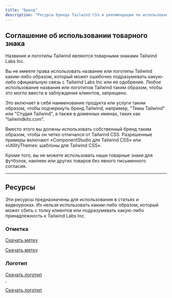 ```yaml
---
title: "Бренд"
description: "Ресурсы бренда Tailwind CSS и рекомендации по использованию."
---
```




## Соглашение об использовании товарного знака

Название и логотипы Tailwind являются товарными знаками Tailwind Labs Inc.

Вы не имеете права использовать название или логотипы Tailwind каким-либо образом, который может ошибочно подразумевать какую-либо официальную связь с Tailwind Labs Inc или ее одобрение. Любое использование названия или логотипов Tailwind таким образом, чтобы это могло ввести в заблуждение клиентов, запрещено.

Это включает в себя наименование продукта или услуги таким образом, чтобы подчеркнуть бренд Tailwind, например, "Темы Tailwind" или "Студия Tailwind", а также в доменных именах, таких как "tailwindkits.com".

Вместо этого вы должны использовать собственный бренд таким образом, чтобы он четко отличался от Tailwind CSS. Разрешенные примеры включают «ComponentStudio для Tailwind CSS» или «UtilityThemes: шаблоны для Tailwind CSS».

Кроме того, вы не можете использовать наши товарные знаки для футболок, наклеек или других товаров без явного письменного согласия.

---

## Ресурсы

Эти ресурсы предназначены для использования в статьях и видеоуроках. Их нельзя использовать каким-либо образом, который может сбить с толку клиентов или подразумевать какую-либо принадлежность к Tailwind Labs Inc.

### Отметка

<div className="pt-5 pb-8">
  <a href={tailwindcssLogoMark} download>
    <span className="sr-only">Скачать метку</span>
    <div className="max-w-xl">
      <div className="relative" style={{ paddingTop: `${33 / 262 * 100}%` }}>
        <img className="absolute inset-0 w-full h-full object-contain object-left" src={tailwindcssLogoMark} alt="" width={54} height={33} style={{ margin: 0 }} />
      </div>
    </div>
  </a>
</div>

<a href={tailwindcssLogoMark} download>Скачать метку</a>

### Логотип

<div className="pt-5 pb-8">
  <a href={tailwindcssLogoMark} download>
    <span className="sr-only">Скачать логотип</span>
    <div className="max-w-xl">
      <div className="relative" style={{ paddingTop: `${33 / 262 * 100}%` }}>
        <img className="absolute inset-0 w-full h-full block dark:hidden" src={tailwindcssLogoType} alt="" width={262} height={33} style={{ margin: 0 }} />
        <img className="absolute inset-0 w-full h-full hidden dark:block" src={tailwindcssLogoTypeWhite} alt="" width={262} height={33} style={{ margin: 0 }} />
      </div>
    </div>
  </a>
</div>

<a href="/brand/tailwindcss-logotype.zip" download>Скачать логотип</a>
